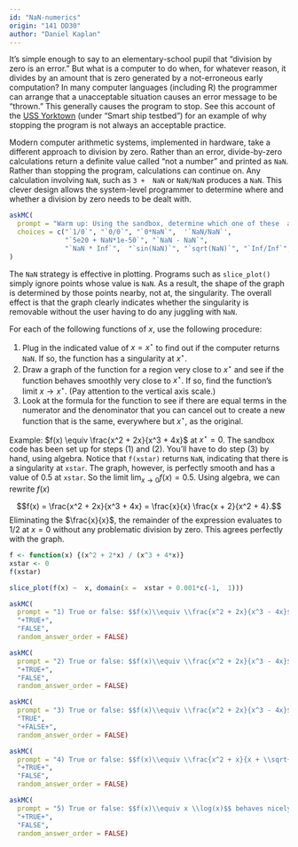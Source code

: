 ```yaml
---
id: "NaN-numerics"
origin: "141 DD30"
author: "Daniel Kaplan"
---
```


It's simple enough to say to an  elementary-school  pupil that "division by zero is an  error." But what is a computer to  do when, for whatever  reason, it divides  by an  amount that is zero generated by a not-erroneous early computation? In  many computer languages (including  R) the programmer can arrange  that  a unacceptable situation  causes an error message to  be "thrown." This generally causes the program to stop. See this account of the [USS  Yorktown](https://en.wikipedia.org/wiki/USS_Yorktown_(CG-48))  (under "Smart  ship testbed") for an  example of why stopping the program is not always an acceptable practice.

Modern computer arithmetic systems, implemented in hardware, take a  different  approach to division by zero. Rather than an error, divide-by-zero calculations return a  definite value called "not a number"  and printed as `NaN`. Rather than stopping the  program,  calculations  can  continue on. Any  calculation  involving  `NaN`, such  as  `3 +  NaN` or `NaN/NaN` produces a  `NaN`. This  clever design allows  the system-level programmer to determine where and whether a  division by zero needs to be dealt with.

```r
askMC(
  prompt = "Warm up: Using the sandbox, determine which one of these  arithmetic expressions **does not** produce `NaN` as the output.",
  choices = c("`1/0`", "`0/0`", "`0*NaN`",  '`NaN/NaN`',
              "`5e20 + NaN*1e-50`", "`NaN - NaN`",
              "`NaN * Inf`",  "`sin(NaN)`", "`sqrt(NaN)`", "`Inf/Inf`", "+`1/Inf`+")
)
```

The  `NaN` strategy is effective in plotting. Programs such as `slice_plot()` simply ignore points whose value  is `NaN`.  As a result, the shape  of the  graph is determined by those  points nearby,  not  at, the singularity. The overall effect is that  the graph clearly indicates whether  the singularity  is removable without  the user having  to  do  any juggling with `NaN`.

For each of the following functions of $x$, use the following procedure:

1. Plug in  the indicated value of  $x = x^\star$  to find  out if  the computer returns `NaN`. If so,  the  function  has  a singularity at $x^\star$.
2. Draw  a graph of  the  function for a region very close to  $x^\star$ and see if  the  function behaves smoothly very  close to  $x^\star$. If so, find   the  function's limit  $x \rightarrow x^\star$. (Pay  attention to the vertical axis scale.)
3. Look  at the formula for the  function to see if there  are equal terms in the  numerator and the  denominator that you can cancel out to  create  a  new  function that  is  the  same, everywhere  but $x^\star$, as the original.

Example: $f(x) \equiv \frac{x^2 +  2x}{x^3 + 4x}$ at  $x^\star = 0$. The sandbox code has been set up   for steps (1) and (2).  You'll have  to  do  step (3) by  hand, using   algebra. Notice that `f(xstar)` returns `NaN`,  indicating that there is a singularity at `xstar`. The  graph, however, is  perfectly  smooth and has a value of 0.5 at  `xstar`. So the limit $\lim_{x\rightarrow 0} f(x) = 0.5$. Using algebra,  we  can  rewrite $f(x)$

$$f(x) = \frac{x^2 +  2x}{x^3 + 4x} = \frac{x}{x} \frac{x + 2}{x^2 + 4}.$$ Eliminating the $\frac{x}{x}$,  the remainder of  the expression evaluates to  1/2 at $x=0$ without  any  problematic  division by  zero. This  agrees perfectly with the graph.

::: {.scaffolding}
```r
f <- function(x) {(x^2 + 2*x) / (x^3 + 4*x)}
xstar <- 0
f(xstar)

slice_plot(f(x) ~  x, domain(x =  xstar + 0.001*c(-1,  1)))
```
:::

```r
askMC(
  prompt = "1) True or false: $$f(x)\\equiv \\frac{x^2 + 2x}{x^3 - 4x}$$ behaves nicely near $x^{\\star} = 0$.",
  "+TRUE+", 
  "FALSE",
  random_answer_order = FALSE)
```

```r
askMC(
  prompt = "2) True or false: $$f(x)\\equiv \\frac{x^2 + 2x}{x^3 - 4x}$$ behaves nicely near $x^{\\star} = -2$.",
  "+TRUE+", 
  "FALSE",
  random_answer_order = FALSE)
```

```r
askMC(
  prompt = "3) True or false: $$f(x)\\equiv \\frac{x^2 + 2x}{x^3 - 4x}$$ behaves nicely near $x^{\\star} = 2$.",
  "TRUE", 
  "+FALSE+",
  random_answer_order = FALSE)
```

```r
askMC(
  prompt = "4) True or false: $$f(x)\\equiv \\frac{x^2 + x}{x + \\sqrt{x + 3}}$$ behaves nicely near $x^{\\star} = -2$.",
  "+TRUE+", 
  "FALSE",
  random_answer_order = FALSE)
```

```r
askMC(
  prompt = "5) True or false: $$f(x)\\equiv x \\log(x)$$ behaves nicely when approaching $x^{\\star} = 0$ from above.",
  "+TRUE+", 
  "FALSE",
  random_answer_order = FALSE)
```


